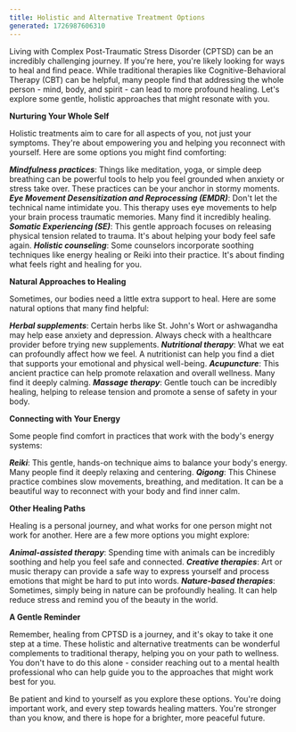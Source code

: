 ```yaml
---
title: Holistic and Alternative Treatment Options
generated: 1726987606310
---
```


Living with Complex Post-Traumatic Stress Disorder (CPTSD) can be an incredibly challenging journey. If you're here, you're likely looking for ways to heal and find peace. While traditional therapies like Cognitive-Behavioral Therapy (CBT) can be helpful, many people find that addressing the whole person - mind, body, and spirit - can lead to more profound healing. Let's explore some gentle, holistic approaches that might resonate with you.

**Nurturing Your Whole Self**

Holistic treatments aim to care for all aspects of you, not just your symptoms. They're about empowering you and helping you reconnect with yourself. Here are some options you might find comforting:

**_Mindfulness practices_**: Things like meditation, yoga, or simple deep breathing can be powerful tools to help you feel grounded when anxiety or stress take over. These practices can be your anchor in stormy moments.
**_Eye Movement Desensitization and Reprocessing (EMDR)_**: Don't let the technical name intimidate you. This therapy uses eye movements to help your brain process traumatic memories. Many find it incredibly healing.
**_Somatic Experiencing (SE)_**: This gentle approach focuses on releasing physical tension related to trauma. It's about helping your body feel safe again.
**_Holistic counseling_**: Some counselors incorporate soothing techniques like energy healing or Reiki into their practice. It's about finding what feels right and healing for you.

**Natural Approaches to Healing**

Sometimes, our bodies need a little extra support to heal. Here are some natural options that many find helpful:

**_Herbal supplements_**: Certain herbs like St. John's Wort or ashwagandha may help ease anxiety and depression. Always check with a healthcare provider before trying new supplements.
**_Nutritional therapy_**: What we eat can profoundly affect how we feel. A nutritionist can help you find a diet that supports your emotional and physical well-being.
**_Acupuncture_**: This ancient practice can help promote relaxation and overall wellness. Many find it deeply calming.
**_Massage therapy_**: Gentle touch can be incredibly healing, helping to release tension and promote a sense of safety in your body.

**Connecting with Your Energy**

Some people find comfort in practices that work with the body's energy systems:

**_Reiki_**: This gentle, hands-on technique aims to balance your body's energy. Many people find it deeply relaxing and centering.
**_Qigong_**: This Chinese practice combines slow movements, breathing, and meditation. It can be a beautiful way to reconnect with your body and find inner calm.

**Other Healing Paths**

Healing is a personal journey, and what works for one person might not work for another. Here are a few more options you might explore:

**_Animal-assisted therapy_**: Spending time with animals can be incredibly soothing and help you feel safe and connected.
**_Creative therapies_**: Art or music therapy can provide a safe way to express yourself and process emotions that might be hard to put into words.
**_Nature-based therapies_**: Sometimes, simply being in nature can be profoundly healing. It can help reduce stress and remind you of the beauty in the world.

**A Gentle Reminder**

Remember, healing from CPTSD is a journey, and it's okay to take it one step at a time. These holistic and alternative treatments can be wonderful complements to traditional therapy, helping you on your path to wellness. You don't have to do this alone - consider reaching out to a mental health professional who can help guide you to the approaches that might work best for you.

Be patient and kind to yourself as you explore these options. You're doing important work, and every step towards healing matters. You're stronger than you know, and there is hope for a brighter, more peaceful future.
